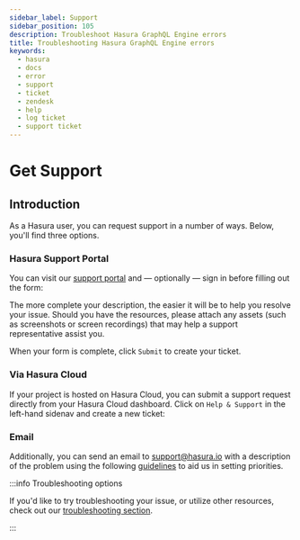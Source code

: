 ```yaml
---
sidebar_label: Support
sidebar_position: 105
description: Troubleshoot Hasura GraphQL Engine errors
title: Troubleshooting Hasura GraphQL Engine errors
keywords:
  - hasura
  - docs
  - error
  - support
  - ticket
  - zendesk
  - help
  - log ticket
  - support ticket
---
```



# Get Support

## Introduction

As a Hasura user, you can request support in a number of ways. Below, you'll find three options.

### Hasura Support Portal

You can visit our [support portal](https://hasurahelp.zendesk.com/hc/en-us/requests/new) and — optionally — sign in
before filling out the form:

<Thumbnail src="/img/policies/submit-request-to-zendesk.png" alt="Submit a request to Zendesk" width="1100px" />

The more complete your description, the easier it will be to help you resolve your issue. Should you have the resources,
please attach any assets (such as screenshots or screen recordings) that may help a support representative assist you.

When your form is complete, click `Submit` to create your ticket.

### Via Hasura Cloud

If your project is hosted on Hasura Cloud, you can submit a support request directly from your Hasura Cloud dashboard.
Click on `Help & Support` in the left-hand sidenav and create a new ticket:

<Thumbnail
  src="/img/policies/submit-request-from-cloud.png"
  alt="Submit a request directly from Hasura Cloud"
  width="1100px"
/>

### Email

Additionally, you can send an email to [support@hasura.io](mailto:support@hasura.io) with a description of the problem
using the following [guidelines](https://hasura.io/support/#support-priority-definitions) to aid us in setting
priorities.

:::info Troubleshooting options

If you'd like to try troubleshooting your issue, or utilize other resources, check out our
[troubleshooting section](/troubleshooting.mdx).

:::
